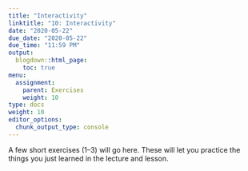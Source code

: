 ```yaml
---
title: "Interactivity"
linktitle: "10: Interactivity"
date: "2020-05-22"
due_date: "2020-05-22"
due_time: "11:59 PM"
output:
  blogdown::html_page:
    toc: true
menu:
  assignment:
    parent: Exercises
    weight: 10
type: docs
weight: 10
editor_options: 
  chunk_output_type: console
---
```


A few short exercises (1–3) will go here. These will let you practice the things you just learned in the lecture and lesson.
